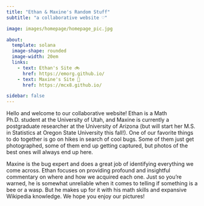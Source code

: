 ```yaml
---
title: "Ethan & Maxine's Random Stuff"
subtitle: "a collaborative website ♡"

image: images/homepage/homepage_pic.jpg

about:
  template: solana
  image-shape: rounded
  image-width: 20em
  links: 
    - text: Ethan's Site 🚲
      href: https://emorg.github.io/
    - text: Maxine's Site 🦋
      href: https://mcx8.github.io/

sidebar: false
---
```


Hello and welcome to our collaborative website! Ethan is a Math Ph.D. student at the University of Utah, and Maxine is currently a postgraduate researcher at the University of Arizona (but will start her M.S. in Statistics at Oregon State University this fall!). One of our favorite things to do together is go on hikes in search of cool bugs. Some of them just get photographed, some of them end up getting captured, but photos of the best ones will always end up here.

Maxine is the bug expert and does a great job of identifying everything we come across. Ethan focuses on providing profound and insightful commentary on where and how we acquired each one. Just so you're warned, he is somewhat unreliable when it comes to telling if something is a bee or a wasp. But he makes up for it with his math skills and expansive Wikipedia knowledge. We hope you enjoy our pictures!
